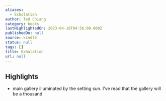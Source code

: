 ```yaml
---
aliases:
  - Exhalation
author: Ted Chiang
category: books
lastHighlightedOn: 2023-04-16T04:56:00.000Z
publishedOn: null
source: kindle
status: null
tags: []
title: Exhalation
url: null
---
```

## Highlights

- main gallery illuminated by the setting sun. I’ve read that the gallery will be a thousand
